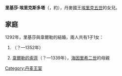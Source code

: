 {{Expand language|1=da|time=2020-09-23T04:30:42+00:00}}
{{Unreferenced|time=2020-09-23T04:30:42+00:00}}
{{Infobox royalty
| name       = 里基莎·埃里克斯多塔
| birth_date = 約1275年
| death_date = 1308年
| house      = [[埃斯特里德森王朝|埃斯特里德森王朝]]
| father     = [[埃里克五世|丹麥國王埃里克五世]]
| mother     = [[布蘭登堡的阿格尼絲|布蘭登堡的阿格尼絲]]
}}
'''里基莎·埃里克斯多塔'''（{{lang-da|Richiza Eriksdatter}}，約{{bd|1275年||1308年}}），丹麥國王[[埃里克五世|埃里克五世]]的女兒。

== 家庭 ==
1292年，里基莎與韋爾勒的{{le|尼庫勞斯二世|Nicholas II of Werle}}結婚，兩人共有1子1女：
# {{le|韋爾勒的約翰三世|John III of Werle}}（？—1352年）
# [[韋爾勒的索菲|韋爾勒的索菲]]（？—1339年），[[海因里希二世_(霍爾斯坦-倫茨堡)|海因里希二世]]的母親

[[Category:丹麦王室|Category:丹麦王室]]